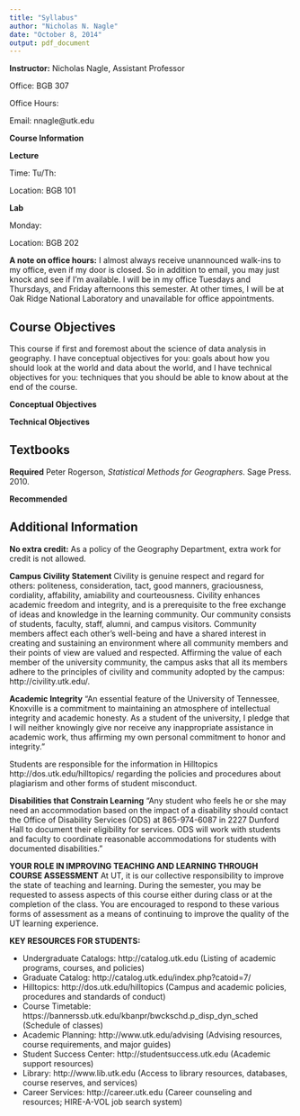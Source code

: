```yaml
---
title: "Syllabus"
author: "Nicholas N. Nagle"
date: "October 8, 2014"
output: pdf_document
---
```


**Instructor:** Nicholas Nagle, Assistant Professor

Office: BGB 307

Office Hours:

Email: nnagle@utk.edu

**Course Information**

**Lecture**

Time: Tu/Th: 

Location: BGB 101

**Lab**

Monday:

Location: BGB 202

**A note on office hours:**  I almost always receive unannounced walk-ins to my office, even if my door is closed.  So in addition to email, you may just knock and see if I’m available.  I will be in my office Tuesdays and Thursdays, and Friday afternoons this semester.  At other times, I will be at Oak Ridge National Laboratory and unavailable for office appointments.

## Course Objectives

This course if first and foremost about the science of data analysis in geography.  I have conceptual objectives for you: goals about how you should look at the world and data about the world, and I have technical objectives for you: techniques that you should be able to know about at the end of the course.

**Conceptual Objectives**

**Technical Objectives**

## Textbooks
**Required** Peter Rogerson, *Statistical Methods for Geographers*.  Sage Press. 2010.

**Recommended**

## Additional Information
**No extra credit:**  As a policy of the Geography Department, extra work for credit is not allowed.

**Campus Civility Statement**
Civility is genuine respect and regard for others: politeness, consideration, tact, good manners, graciousness, cordiality, affability, amiability and courteousness. Civility enhances academic freedom and integrity, and is a prerequisite to the free exchange of ideas and knowledge in the learning community. Our community consists of students, faculty, staff, alumni, and campus visitors. Community members affect each other’s well-being and have a shared interest in creating and sustaining an environment where all community members and their points of view are valued and respected. Affirming the value of each member of the university community, the campus asks that all its members adhere to the principles of civility and community adopted by the campus: http://civility.utk.edu/.

**Academic Integrity**
“An essential feature of the University of Tennessee, Knoxville is a commitment to maintaining an atmosphere of intellectual integrity and academic honesty. As a student of the university, I pledge that I will neither knowingly give nor receive any inappropriate assistance in academic work, thus affirming my own personal commitment to honor and integrity.”

Students are responsible for the information in Hilltopics http://dos.utk.edu/hilltopics/ regarding the policies and procedures about plagiarism and other forms of student misconduct.

**Disabilities that Constrain Learning**
“Any student who feels he or she may need an accommodation based on the impact of a disability should contact the Office of Disability Services (ODS) at 865-974-6087 in 2227 Dunford Hall to document their eligibility for services. ODS will work with students and faculty to coordinate reasonable accommodations for students with documented disabilities.”

**YOUR ROLE IN IMPROVING TEACHING AND LEARNING THROUGH COURSE ASSESSMENT**
At UT, it is our collective responsibility to improve the state of teaching and learning. During the semester, you may be requested to assess aspects of this course either during class or at the completion of the class. You are encouraged to respond to these various forms of assessment as a means of continuing to improve the quality of the UT learning experience.


**KEY RESOURCES FOR STUDENTS:**

- Undergraduate Catalogs: http://catalog.utk.edu (Listing of academic programs, courses, and policies)
- Graduate Catalog: http://catalog.utk.edu/index.php?catoid=7/ 
- Hilltopics: http://dos.utk.edu/hilltopics (Campus and academic policies, procedures and standards of conduct)
- Course Timetable: https://bannerssb.utk.edu/kbanpr/bwckschd.p_disp_dyn_sched (Schedule of classes)
- Academic Planning: http://www.utk.edu/advising (Advising resources, course requirements, and major guides)
- Student Success Center: http://studentsuccess.utk.edu (Academic support resources)
- Library: http://www.lib.utk.edu (Access to library resources, databases, course reserves, and services)
- Career Services: http://career.utk.edu (Career counseling and resources; HIRE-A-VOL job search system)
